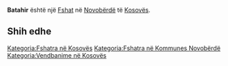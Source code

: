 {{Fshat në Kosovës
 | Emri                = Batahir
| sqi_N_name = Batahir
| sqi_N_FULL_NAME_RO = Batahir
| sqi_N_FULL_NAME_ND_RO = Batahir
| sqi_N_SORT_NAME_RG = BATAHIR
| sqi_N_FULL_NAME_RG = Batahir
| sqi_N_FULL_NAME_ND_RG = Batahir
| srp_N_name = Bataire
| srp_N_FULL_NAME_RO = Bataire
| srp_N_FULL_NAME_ND_RO = Bataire
| srp_N_SORT_NAME_RG = BATAIRE
| srp_N_FULL_NAME_RG = Bataire
| srp_N_FULL_NAME_ND_RG = Bataire
| srp_NS_name = Батаире
| srp_NS_FULL_NAME_RO = Батаире
| srp_NS_FULL_NAME_ND_RO = Батаире
| srp_NS_SORT_NAME_RG = БАТАИРЕ
| srp_NS_FULL_NAME_RG = Батаире
| srp_NS_FULL_NAME_ND_RG = Батаире
| std_V_name = Batahire
| std_V_FULL_NAME_RO = Batahire Batahiri
| std_V_FULL_NAME_ND_RO = Batahire Batahiri
| std_V_SORT_NAME_RG = BATAHIRE BATAHIRI
| std_V_FULL_NAME_RG = Batahire Batahiri
| std_V_FULL_NAME_ND_RG = Batahire Batahiri

 | Emri (Rasa dhanore) = 
 | Figura              = 
 | Shteti              = Kosovo
 | Komuna              = Novobërdë
 | Kodi postar         = 
 | Sipërfaqja          = 

 | Popullsia           = 

 | Regj. i popullsisë  = 
 | Dend. e popullsisë  = 
 | Faqja zyrtare       = 
 <!--- Koordinatat ----> 
 | Gjerësia            = 42.997778
 | Gjatësia            = 20.876389
 | Lartësia            = 
}}
'''Batahir''' është një [[Fshat]] në [[Novobërdë]] të [[Kosovës]].

<!-- == Gjeografia == -->
<!-- == Historia == -->
<!-- == Demografia == -->
== Shih edhe ==
{{Komuna Novobërdë}}
{{Kosovo-Administrata-Cung}}

[[Kategoria:Fshatra në Kosovës]]
[[Kategoria:Fshatra në Kommunes Novobërdë]]
[[Kategoria:Vendbanime në Kosovës]]